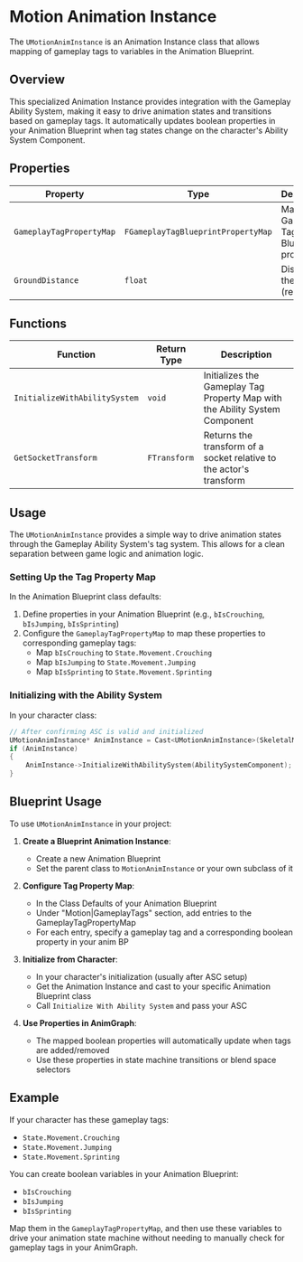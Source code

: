 # Motion Animation Instance

The `UMotionAnimInstance` is an Animation Instance class that allows mapping of gameplay tags to variables in the Animation Blueprint.

## Overview

This specialized Animation Instance provides integration with the Gameplay Ability System, making it easy to drive animation states and transitions based on gameplay tags. It automatically updates boolean properties in your Animation Blueprint when tag states change on the character's Ability System Component.

## Properties

| Property | Type | Description |
|----------|------|-------------|
| `GameplayTagPropertyMap` | `FGameplayTagBlueprintPropertyMap` | Map of Gameplay Tags to Blueprint properties |
| `GroundDistance` | `float` | Distance to the ground (read-only) |

## Functions

| Function | Return Type | Description |
|----------|-------------|-------------|
| `InitializeWithAbilitySystem` | `void` | Initializes the Gameplay Tag Property Map with the Ability System Component |
| `GetSocketTransform` | `FTransform` | Returns the transform of a socket relative to the actor's transform |

## Usage

The `UMotionAnimInstance` provides a simple way to drive animation states through the Gameplay Ability System's tag system. This allows for a clean separation between game logic and animation logic.

### Setting Up the Tag Property Map

In the Animation Blueprint class defaults:

1. Define properties in your Animation Blueprint (e.g., `bIsCrouching`, `bIsJumping`, `bIsSprinting`)
2. Configure the `GameplayTagPropertyMap` to map these properties to corresponding gameplay tags:
   - Map `bIsCrouching` to `State.Movement.Crouching`
   - Map `bIsJumping` to `State.Movement.Jumping`
   - Map `bIsSprinting` to `State.Movement.Sprinting`

### Initializing with the Ability System

In your character class:

```cpp
// After confirming ASC is valid and initialized
UMotionAnimInstance* AnimInstance = Cast<UMotionAnimInstance>(SkeletalMeshComponent->GetAnimInstance());
if (AnimInstance)
{
    AnimInstance->InitializeWithAbilitySystem(AbilitySystemComponent);
}
```

## Blueprint Usage

To use `UMotionAnimInstance` in your project:

1. **Create a Blueprint Animation Instance**:
   - Create a new Animation Blueprint
   - Set the parent class to `MotionAnimInstance` or your own subclass of it

2. **Configure Tag Property Map**:
   - In the Class Defaults of your Animation Blueprint
   - Under "Motion|GameplayTags" section, add entries to the GameplayTagPropertyMap
   - For each entry, specify a gameplay tag and a corresponding boolean property in your anim BP

3. **Initialize from Character**:
   - In your character's initialization (usually after ASC setup)
   - Get the Animation Instance and cast to your specific Animation Blueprint class
   - Call `Initialize With Ability System` and pass your ASC

4. **Use Properties in AnimGraph**:
   - The mapped boolean properties will automatically update when tags are added/removed
   - Use these properties in state machine transitions or blend space selectors

## Example

If your character has these gameplay tags:
- `State.Movement.Crouching`
- `State.Movement.Jumping`
- `State.Movement.Sprinting`

You can create boolean variables in your Animation Blueprint:
- `bIsCrouching`
- `bIsJumping`
- `bIsSprinting`

Map them in the `GameplayTagPropertyMap`, and then use these variables to drive your animation state machine without needing to manually check for gameplay tags in your AnimGraph. 